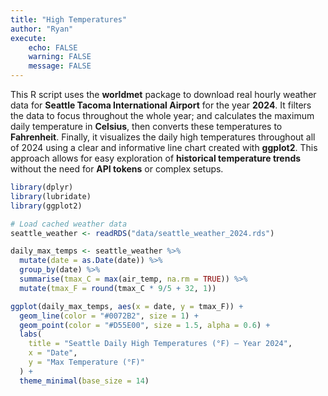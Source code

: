 ```yaml
---
title: "High Temperatures"
author: "Ryan"
execute:
    echo: FALSE
    warning: FALSE
    message: FALSE
---
```


This R script uses the **worldmet** package to download real hourly weather data for **Seattle Tacoma International Airport** for the year **2024**. It filters the data to focus throughout the whole year; and calculates the maximum daily temperature in **Celsius**, then converts these temperatures to **Fahrenheit**. Finally, it visualizes the daily high temperatures throughout all of 2024 using a clear and informative line chart created with **ggplot2**. This approach allows for easy exploration of **historical temperature trends** without the need for **API tokens** or complex setups.





```r
library(dplyr)
library(lubridate)
library(ggplot2)

# Load cached weather data
seattle_weather <- readRDS("data/seattle_weather_2024.rds")

daily_max_temps <- seattle_weather %>%
  mutate(date = as.Date(date)) %>%
  group_by(date) %>%
  summarise(tmax_C = max(air_temp, na.rm = TRUE)) %>%
  mutate(tmax_F = round(tmax_C * 9/5 + 32, 1))

ggplot(daily_max_temps, aes(x = date, y = tmax_F)) +
  geom_line(color = "#0072B2", size = 1) +
  geom_point(color = "#D55E00", size = 1.5, alpha = 0.6) +
  labs(
    title = "Seattle Daily High Temperatures (°F) — Year 2024",
    x = "Date",
    y = "Max Temperature (°F)"
  ) +
  theme_minimal(base_size = 14)

```